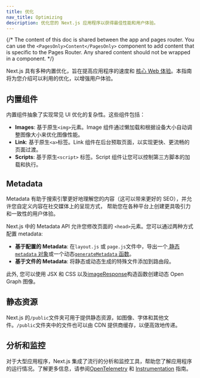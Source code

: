 ```yaml
---
title: 优化
nav_title: Optimizing
description: 优化您的 Next.js 应用程序以获得最佳性能和用户体验。
---
```


{/* The content of this doc is shared between the app and pages router. You can use the `<PagesOnly>Content</PagesOnly>` component to add content that is specific to the Pages Router. Any shared content should not be wrapped in a component. */}

Next.js 具有多种内置优化，旨在提高应用程序的速度和 [核心 Web 体验](https://web.dev/vitals/)。本指南将为您介绍可以利用的优化，以增强用户体验。

## 内置组件

内置组件抽象了实现常见 UI 优化的复杂性。这些组件包括：

- **Images**: 基于原生`<img>`元素。Image 组件通过懒加载和根据设备大小自动调整图像大小来优化图像性能。
- **Link**: 基于原生`<a>`标签。Link 组件在后台预取页面，以实现更快、更流畅的页面过渡。
- **Scripts**: 基于原生`<script>` 标签。Script 组件让您可以控制第三方脚本的加载和执行。

## Metadata

Metadata 有助于搜索引擎更好地理解您的内容（这可以带来更好的 SEO），并允许您自定义内容在社交媒体上的呈现方式， 帮助您在各种平台上创建更具吸引力和一致性的用户体验。

Next.js 中的 Metadata API 允许您修改页面的 `<head>`元素。您可以通过两种方式配置 metadata:

- **基于配置的 Metadata**: 在`layout.js` 或 `page.js`文件中，导出一个[ 静态 `metadata` 对象](/docs/content/app/api-reference/functions/generate-metadata#metadata-object)或一个动态[`generateMetadata` 函数](/docs/content/app/api-reference/functions/generate-metadata#generatemetadata-function)。
- **基于文件的 Metadata**: 将静态或动态生成的特殊文件添加到路由段。

此外, 您可以使用 JSX 和 CSS 以及[imageResponse](/docs/content/app/api-reference/functions/image-response)构造函数创建动态 Open Graph 图像。

## 静态资源

Next.js 的`/public`文件夹可用于提供静态资源，如图像、字体和其他文件。`/public`文件夹中的文件也可以由 CDN 提供商缓存，以便高效地传递。

## 分析和监控

对于大型应用程序，Next.js 集成了流行的分析和监控工具，帮助您了解应用程序的运行情况。了解更多信息，请参阅[OpenTelemetry](/docs/content/pages/building-your-application/optimizing/open-telemetry) 和 [Instrumentation](/docs/content/pages/building-your-application/optimizing/instrumentation) 指南。
